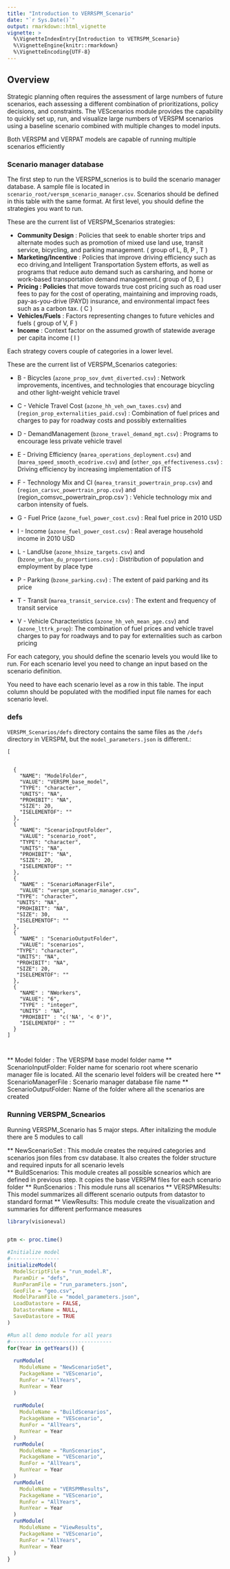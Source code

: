 ```yaml
---
title: "Introduction to VERRSPM_Scenario"
date: "`r Sys.Date()`"
output: rmarkdown::html_vignette
vignette: >
  %\VignetteIndexEntry{Introduction to VETRSPM_Scenario}
  %\VignetteEngine{knitr::rmarkdown}
  %\VignetteEncoding{UTF-8}
---
```


## Overview

Strategic planning often requires the assessment of large numbers of future scenarios, each assessing a different combination of prioritizations, policy decisions, and constraints. The VEScenarios module provides the capability to quickly set up, run, and visualize large numbers of VERSPM scenarios using a baseline scenario combined with multiple changes to model inputs. 

Both VERSPM and VERPAT models are capable of running multiple scenarios efficiently


### Scenario manager database
The first step to run the VERSPM_scnerios is to build the scenario manager database. A sample file is 
located in `scenario_root/verspm_scenario_manager.csv`. Scenarios should be defined in this table with the same format. 
At first level, you should define the strategies you want to run. 

These are the current list of VERSPM_Scenarios strategies:


* **Community Design** :  Policies that seek to enable shorter trips and alternate modes such as promotion of mixed use land use, transit service, bicycling, and parking management. ( group of L, B, P , T ) 
* **Marketing/Incentive** : Policies that improve driving efficiency such as eco driving,and Intelligent Transportation System efforts, as well as programs that reduce auto demand such as carsharing, and home or work-based transportation demand management.( group of D, E ) 
* **Pricing : Policies** that move towards true cost pricing such as road user fees to pay for the cost of operating, maintaining and improving roads, pay-as-you-drive (PAYD) insurance, and environmental impact fees such as a carbon tax. ( C )
* **Vehicles/Fuels** : Factors representing changes to future vehicles and fuels ( group of V, F ) 
* **Income** : Context factor on the assumed growth of statewide average per capita income ( I )

Each strategy covers couple of categories in a lower level.

These are the current list of VERSPM_Scenarios categories:

  - B - Bicycles (`azone_prop_sov_dvmt_diverted.csv`) : Network improvements, incentives, and technologies that encourage bicycling and other light-weight vehicle travel

  - C - Vehicle Travel Cost (`azone_hh_veh_own_taxes.csv`) and (`region_prop_externalities_paid.csv`) : Combination of fuel prices and charges to pay for roadway costs and possibly externalities

  - D - DemandManagement (`bzone_travel_demand_mgt.csv`) : Programs to encourage less private vehicle travel

  - E - Driving Efficiency (`marea_operations_deployment.csv`) and (`marea_speed_smooth_ecodrive.csv`) and (`other_ops_effectiveness.csv`) : Driving efficiency by increasing implementation of ITS

  - F - Technology Mix and CI (`marea_transit_powertrain_prop.csv`) and (`region_carsvc_powertrain_prop.csv`) and (region_comsvc_powertrain_prop.csv`) : Vehicle technology mix and carbon intensity of fuels.

  - G - Fuel Price (`azone_fuel_power_cost.csv`) : Real fuel price in 2010 USD

  - I - Income (`azone_fuel_power_cost.csv`) : Real average household income in 2010 USD

  - L - LandUse (`azone_hhsize_targets.csv`) and (`bzone_urban_du_proportions.csv`) : Distribution of population and employment by place type

  - P - Parking (`bzone_parking.csv`) : The extent of paid parking and its price

  - T - Transit (`marea_transit_service.csv`) : The extent and frequency of transit service

  - V - Vehicle Characteristics (`azone_hh_veh_mean_age.csv`) and (`azone_lttrk_prop`): The combination of fuel prices and vehicle travel charges to pay for roadways and to pay for externalities such as carbon pricing

 For each category, you should define the scenario levels you would like to run. For each scenario level you need to change an input based on the scenario definition. 
 
 You need to have each scenario level as a row in this table. The input column should be populated with the modified input file names for each scenario level.

### defs

`VERSPM_Scenarios/defs` directory contains the same files as the `/defs` directory in VERSPM, but the `model_parameters.json` is different.:

```
[
  

  {
    "NAME": "ModelFolder",
    "VALUE": "VERSPM_base_model",
    "TYPE": "character",
    "UNITS": "NA",
    "PROHIBIT": "NA",
    "SIZE": 20,
    "ISELEMENTOF": ""
  },
  {
    "NAME": "ScenarioInputFolder",
    "VALUE": "scenario_root",
    "TYPE": "character",
    "UNITS": "NA",
    "PROHIBIT": "NA",
    "SIZE": 20,
    "ISELEMENTOF": ""
  },
  {
    "NAME" : "ScenarioManagerFile",
    "VALUE": "verspm_scenario_manager.csv",
   "TYPE": "character",
   "UNITS": "NA",
   "PROHIBIT": "NA",
   "SIZE": 30,
   "ISELEMENTOF": ""
  },
  {
    "NAME" : "ScenarioOutputFolder",
    "VALUE": "scenarios",
   "TYPE": "character",
   "UNITS": "NA",
   "PROHIBIT": "NA",
   "SIZE": 20,
   "ISELEMENTOF": ""
  },  
  {
    "NAME" : "NWorkers",
    "VALUE": "6",
    "TYPE" : "integer",
    "UNITS" : "NA",
    "PROHIBIT" : "c('NA', '< 0')",
    "ISELEMENTOF" : ""
  }
]

                                                                                                                                                                                                                                                         
```
** Model folder : The VERSPM base model folder name 
** ScenarioInputFolder: Folder name for scenario root where scenario manager file is located. All the scenario level folders will be created here
** ScenarioManagerFile : Scenario manager database file name
** ScenarioOutputFolder: Name of the folder where all the scenarios are created


### Running VERSPM_Scnearios

Running VERSPM_Scenario has 5 major steps. After initalizing the module there are 5 modules to call


** NewScenarioSet : This module creates the required categories and scenarios json files from csv database. It also creates the folder structure and required inputs for all scenario levels  
** BuildScenarios: This module creates all possible scnearios which are defined in previous step. It copies the base VERSPM files for each scenario folder 
** RunScenarios : This module runs all scenarios 
** VERSPMResults: This model summarizes all different scenario outputs from datastor to standard format
** ViewResults:  This module create the visualization and summaries for different performance measures 

```r

library(visioneval)


ptm <- proc.time()

#Initialize model
#----------------
initializeModel(
  ModelScriptFile = "run_model.R",
  ParamDir = "defs",
  RunParamFile = "run_parameters.json",
  GeoFile = "geo.csv",
  ModelParamFile = "model_parameters.json",
  LoadDatastore = FALSE,
  DatastoreName = NULL,
  SaveDatastore = TRUE
)

#Run all demo module for all years
#---------------------------------
for(Year in getYears()) {
  
  runModule(
    ModuleName = "NewScenarioSet",
    PackageName = "VEScenario",
    RunFor = "AllYears",
    RunYear = Year
  )  
  
  runModule(
    ModuleName = "BuildScenarios",
    PackageName = "VEScenario",
    RunFor = "AllYears",
    RunYear = Year
  )
  runModule(
    ModuleName = "RunScenarios",
    PackageName = "VEScenario",
    RunFor = "AllYears",
    RunYear = Year
  )
  runModule(
    ModuleName = "VERSPMResults",
    PackageName = "VEScenario",
    RunFor = "AllYears",
    RunYear = Year
  )
  runModule(
    ModuleName = "ViewResults",
    PackageName = "VEScenario",
    RunFor = "AllYears",
    RunYear = Year
  )
}

```

